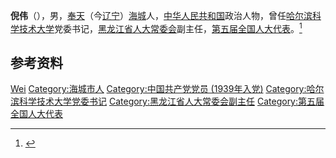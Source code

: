 '''倪伟'''（{{bd|1908年||1997年|5月24日}}），男，[[奉天|奉天]]（今[[辽宁|辽宁]]）[[海城市|海城]]人，[[中华人民共和国|中华人民共和国]]政治人物，曾任[[哈尔滨科学技术大学|哈尔滨科学技术大学]]党委书记，[[黑龙江省人大常委会|黑龙江省人大常委会]]副主任，[[第五届全国人大代表|第五届全国人大代表]]。<ref>{{Cite book|title=中华人民共和国职官志|author=何虎生, 李耀东, 向常福主编|publisher=中国社会出版社|year=2003|isbn=9787800883934|location=北京|pages=}}</ref>

== 参考资料 ==
{{reflist}}

{{中国人物小作品}}

{{Authority control}}
{{DEFAULTSORT:Ni倪}}
[[Category:倪姓|Wei]]
[[Category:海城市人|Category:海城市人]]
[[Category:中国共产党党员_(1939年入党)|Category:中国共产党党员 (1939年入党)]]
[[Category:哈尔滨科学技术大学党委书记|Category:哈尔滨科学技术大学党委书记]]
[[Category:黑龙江省人大常委会副主任|Category:黑龙江省人大常委会副主任]]
[[Category:第五届全国人大代表|Category:第五届全国人大代表]]